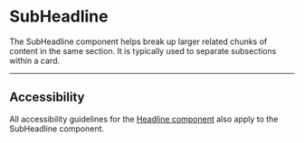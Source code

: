 
<Meta of={Stories} />

# SubHeadline

<Status variant="stable" />

The SubHeadline component helps break up larger related chunks of content in the same section. It is typically used to separate subsections within a card.

<Story of={Stories.Base} />
<Props />

---

## Accessibility

All accessibility guidelines for the [Headline component](Typography/Headline) also apply to the SubHeadline component.
